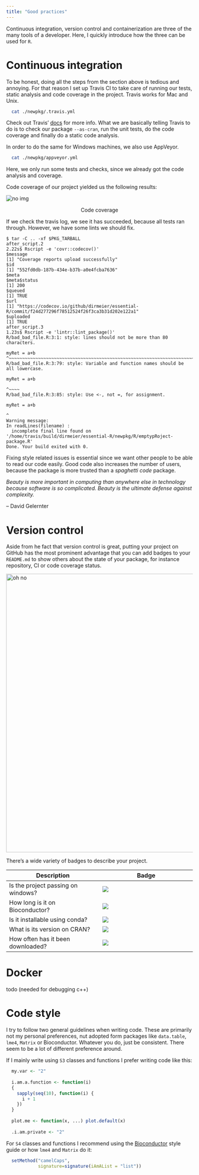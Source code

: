 ```yaml
---
title: "Good practices"
---
```


Continuous integration, version control and containerization are three of the many tools of a developer. Here, I quickly introduce how the three can be used for `R`.

# Continuous integration

To be honest, doing all the steps from the section above is tedious and annoying. For that reason I set up Travis CI to take care of running our tests, static analysis and code coverage in the project. Travis works for Mac and Unix.

```bash
  cat ./newpkg/.travis.yml
```

Check out Travis' <a href="https://docs.travis-ci.com/">docs</a> for more info. What we are basically telling Travis to do is to check our package `--as-cran`, run the unit tests, do the code coverage and finally do a static code analysis.

In order to do the same for Windows machines, we also use AppVeyor.

```bash
  cat ./newpkg/appveyor.yml
```

Here, we only run some tests and checks, since we already got the code analysis and coverage.

Code coverage of our project yielded us the following results:

<div align="center">
  <img src="https://codecov.io/gh/dirmeier/essential-R/branch/master/graphs/sunburst.svg" alt="no img">
</div>
<div style="text-align: center">
  Code coverage
</div>

If we check the travis log, we see it has succeeded, because all tests ran through. However, we have some lints we should fix.

<pre><code>$ tar -C .. -xf $PKG_TARBALL
after_script.2
2.22s$ Rscript -e 'covr::codecov()'
$message
[1] "Coverage reports upload successfully"
$id
[1] "552fd0db-187b-434e-b37b-a0e4fcba7636"
$meta
$meta$status
[1] 200
$queued
[1] TRUE
$url
[1] "https://codecov.io/github/dirmeier/essential-R/commit/f24d277296f78512524f26f3ca3b31d202e122a1"
$uploaded
[1] TRUE
after_script.3
1.23s$ Rscript -e 'lintr::lint_package()'
R/bad_bad_file.R:3:1: style: lines should not be more than 80 characters.
                                                                              myRet = a+b
^~~~~~~~~~~~~~~~~~~~~~~~~~~~~~~~~~~~~~~~~~~~~~~~~~~~~~~~~~~~~~~~~~~~~~~~~~~~~~~~~~~~~~~~~
R/bad_bad_file.R:3:79: style: Variable and function names should be all lowercase.
                                                                              myRet = a+b
                                                                              ^~~~~
R/bad_bad_file.R:3:85: style: Use <-, not =, for assignment.
                                                                              myRet = a+b
                                                                                    ^
Warning message:
In readLines(filename) :
  incomplete final line found on '/home/travis/build/dirmeier/essential-R/newpkg/R/emptypRoject-package.R'
Done. Your build exited with 0.</code></pre>

Fixing style related issues is essential since we want other people to be able to read our code easily. Good code also increases the number of users, because the package is more trusted than a *spaghetti code* package.

<div>
  <i>Beauty is more important in computing than anywhere else in technology because software is so complicated. Beauty is the ultimate defense against complexity.</i>
</div>
<div class="quote" style="margin-bottom: 5%">
-- David Gelernter
</div>


# Version control

Aside from he fact that version control is great, putting your project on GitHub has the most prominent advantage that you can add badges to your `README.md` to show others about the state of your package, for instance repository, CI or code coverage status.

<div align="center">
  <img src="https://rawgit.com/dirmeier/essential-R/master/fig/readme_me.jpg" alt="oh no" width="750px">
</div>

There's a wide variety of badges to describe your project.
<div align="center">
| Description  | Badge |
| ------------- | ------------- |
| Is the project passing on windows?  | <img src="https://ci.appveyor.com/api/projects/status/github/dirmeier/netReg?branch=master&svg=true">  |
| How long is it on Bioconductor?  | ![](https://bioconductor.org/shields/years-in-bioc/netReg.svg)  |
| Is it installable using conda?  | ![](https://anaconda.org/bioconda/netreg/badges/installer/conda.svg)  |
| What is its version on CRAN?  | ![](http://www.r-pkg.org/badges/version/datastructures?color=brightgreen)  |
| How often has it been downloaded?  | ![](http://cranlogs.r-pkg.org/badges/grand-total/datastructures?color=brightgreen)  |
</div>


# Docker

todo (needed for debugging c++)

# Code style

I try to follow two general guidelines when writing code. These are primarily not my personal preferences, nut adopted form packages like
`data.table`, `lme4`, `Matrix` or Bioconductor. 
Whatever you do, just be consistent. There seem to be a lot of different preference around.

If I mainly write using `S3` classes and functions I prefer writing code like this:

```r
  my.var <- "2"
  
  i.am.a.function <- function(i) 
  {
    sapply(seq(10), function(i) {
      i + 1
    })  
  }
  
  plot.me <- function(x, ...) plot.default(x)
  
  .i.am.private <- "2"
```

For `S4` classes and functions I recommend using the [Bioconductor](https://www.bioconductor.org/developers/how-to/coding-style/) style guide or how 
`lme4` and `Matrix` do it:

```r
  setMethod("camelCaps", 
            signature=signature(iAmAList = "list"))

```



